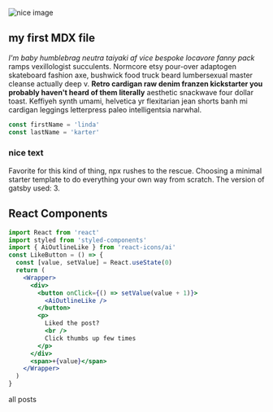 

<section className="mdx-page">

<div className="mdx-img">

  ![nice image](../assets/gatsby-1.png)

</div>

## my first MDX file

_I'm baby humblebrag neutra taiyaki af vice bespoke locavore fanny pack_ ramps vexillologist succulents. Normcore etsy pour-over adaptogen skateboard fashion axe, bushwick food truck beard lumbersexual master cleanse actually deep v. **Retro cardigan raw denim franzen kickstarter you probably haven't heard of them literally** aesthetic snackwave four dollar toast. Keffiyeh synth umami, helvetica yr flexitarian jean shorts banh mi cardigan leggings letterpress paleo intelligentsia narwhal.

<div className="code">

```js
const firstName = 'linda'
const lastName = 'karter'
```

</div>

<div className="nice-text">

<h3>nice text</h3>

<FiInfo className="nice-text-icon"></FiInfo>

Favorite for this kind of thing, npx rushes to the rescue. Choosing a minimal starter template to do everything your own way from scratch. The version of gatsby used: 3.

</div>


<h2>React Components</h2>

<Counter />

```jsx
import React from 'react'
import styled from 'styled-components'
import { AiOutlineLike } from 'react-icons/ai'
const LikeButton = () => {
  const [value, setValue] = React.useState(0)
  return (
    <Wrapper>
      <div>
        <button onClick={() => setValue(value + 1)}>
          <AiOutlineLike />
        </button>
        <p>
          Liked the post?
          <br />
          Click thumbs up few times
        </p>
      </div>
      <span>+{value}</span>
    </Wrapper>
  )
}
```

<LikeButton />



<Link to="/posts" className="btn center-btn">
  all posts
</Link>

</section>


